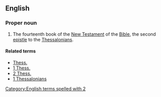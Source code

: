 ==English==

===Proper noun===
{{en-proper noun}}

{{book of the Bible|Second Epistle to the Thessalonians}}
# {{context|biblical|lang=en}} The fourteenth book of the [[New Testament]] of the [[Bible]], the second [[epistle]] to the [[Thessalonians]].

====Related terms====
* [[Thess.]]
* [[1 Thess.]]
* [[2 Thess.]]
* [[1 Thessalonians]]

[[Category:English terms spelled with 2]]